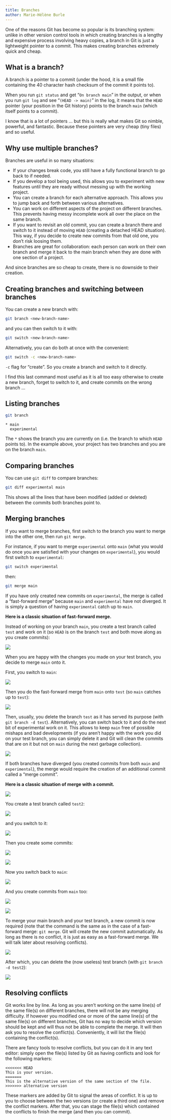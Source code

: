 ```yaml
---
title: Branches
author: Marie-Hélène Burle
---
```


:::{.def}

One of the reasons Git has become so popular is its branching system: unlike in other version control tools in which creating branches is a lengthy and expensive process involving heavy copies, a branch in Git is just a lightweight pointer to a commit. This makes creating branches extremely quick and cheap.

:::

## What is a branch?

A branch is a pointer to a commit (under the hood, it is a small file containing the 40 character hash checksum of the commit it points to).

When you run `git status` and get "`On branch main`" in the output, or when you run `git log` and see "`(HEAD -> main)`" in the log, it means that the `HEAD` pointer (your position in the Git history) points to the branch `main` (which itself points to a commit).

I know that is a lot of pointers ... but this is really what makes Git so nimble, powerful, and fantastic. Because these pointers are very cheap (tiny files) and so useful.

## Why use multiple branches?

Branches are useful in so many situations:

- If your changes break code, you still have a fully functional branch to go back to if needed.
- If you develop a tool being used, this allows you to experiment with new features until they are ready without messing up with the working project.
- You can create a branch for each alternative approach. This allows you to jump back and forth between various alternatives.
- You can work on different aspects of the project on different branches. This prevents having messy incomplete work all over the place on the same branch.
- If you want to revisit an old commit, you can create a branch there and switch to it instead of moving `HEAD` (creating a detached HEAD situation). This way, if you decide to create new commits from that old one, you don't risk loosing them.
- Branches are great for collaboration: each person can work on their own branch and merge it back to the main branch when they are done with one section of a project.

And since branches are so cheap to create, there is no downside to their creation.

## Creating branches and switching between branches

You can create a new branch with:

```.bash
git branch <new-branch-name>
```

and you can then switch to it with:

```.bash
git switch <new-branch-name>
```

Alternatively, you can do both at once with the convenient:

```.bash
git switch -c <new-branch-name>
```

:::{.note}

`-c` flag for "create". So you create a branch and switch to it directly.

:::

I find this last command most useful as it is all too easy otherwise to create a new branch, forget to switch to it, and create commits on the wrong branch ...

## Listing branches

```.bash
git branch
```

````
* main
  experimental
````

The `*` shows the branch you are currently on (i.e. the branch to which `HEAD` points to). In the example above, your project has two branches and you are on the branch `main`.

## Comparing branches

You can use `git diff` to compare branches:

```.bash
git diff experimental main
```

This shows all the lines that have been modified (added or deleted) between the commits both branches point to.

## Merging branches

If you want to merge branches, first switch to the branch you want to merge into the other one, then run `git merge`.

For instance, if you want to merge `experimental` onto `main` (what you would do once you are satisfied with your changes on `experimental`), you would first switch to `experimental`:

```.bash
git switch experimental
```

then:

```.bash
git merge main
```

If you have only created new commits on `experimental`, the merge is called a "fast-forward merge" because `main` and `experimental` have not diverged. It is simply a question of having `experimental` catch up to `main`.

:::{.info}

**Here is a classic situation of fast-forward merge.**

Instead of working on your branch `main`, you create a test branch called `test` and work on it (so `HEAD` is on the branch `test` and both move along as you create commits):

![](img/17.png)

When you are happy with the changes you made on your test branch, you decide to merge `main` onto it.

First, you switch to `main`:

![](img/18.png)

Then you do the fast-forward merge from `main` onto `test` (so `main` catches up to `test`):

![](img/19.png)

Then, usually, you delete the branch `test` as it has served its purpose (with `git branch -d test`). Alternatively, you can switch back to it and do the next bit of experimental work on it.
This allows to keep `main` free of possible mishaps and bad developments (if you aren't happy with the work you did on your test branch, you can simply delete it and Git will clean the commits that are on it but not on `main` during the next garbage collection).

![](img/20.png)

:::

If both branches have diverged (you created commits from both `main` and `experimental`), the merge would require the creation of an additional commit called a "merge commit".

:::{.info}

**Here is a classic situation of merge with a commit.**

![](img/21.png)

You create a test branch called `test2`:

![](img/22.png)

and you switch to it:

![](img/23.png)

Then you create some commits:

![](img/24.png)

![](img/25.png)

Now you switch back to `main`:

![](img/26.png)

And you create commits from `main` too:

![](img/27.png)

![](img/28.png)

To merge your main branch and your test branch, a new commit is now required (note that the command is the same as in the case of a fast-forward merge: `git merge`. Git will create the new commit automatically. As long as there is no conflict, it is just as easy as a fast-forward merge. We will talk later about resolving conflicts).

![](img/29.png)

After which, you can delete the (now useless) test branch (with `git branch -d test2`):

![](img/30.png)

:::

## Resolving conflicts

Git works line by line. As long as you aren't working on the same line(s) of the same file(s) on different branches, there will not be any merging difficulty. If however you modified one or more of the same line(s) of the same file(s) on different branches, Git has no way to decide which version should be kept and will thus not be able to complete the merge. It will then ask you to resolve the conflict(s). Conveniently, it will list the file(s) containing the conflict(s).

There are fancy tools to resolve conflicts, but you can do it in any text editor: simply open the file(s) listed by Git as having conflicts and look for the following markers:

````
<<<<<<< HEAD
This is your version.
=======
This is the alternative version of the same section of the file.
>>>>>>> alternative version
````

These markers are added by Git to signal the areas of conflict. It is up to you to choose between the two versions (or create a third one) and remove the conflict markers. After that, you can stage the file(s) which contained the conflicts to finish the merge (and then you can commit).
